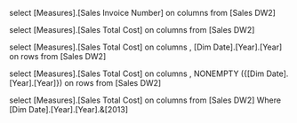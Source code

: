select [Measures].[Sales Invoice Number] on columns
from [Sales DW2]

select [Measures].[Sales Total Cost] on columns
from [Sales DW2]

select [Measures].[Sales Total Cost] on columns
, [Dim Date].[Year].[Year] on rows
from [Sales DW2]

select [Measures].[Sales Total Cost] on columns
, NONEMPTY ({[Dim Date].[Year].[Year]}) on rows
from [Sales DW2]
select [Measures].[Sales Total Cost] on columns
from [Sales DW2]
Where [Dim Date].[Year].[Year].&[2013]


